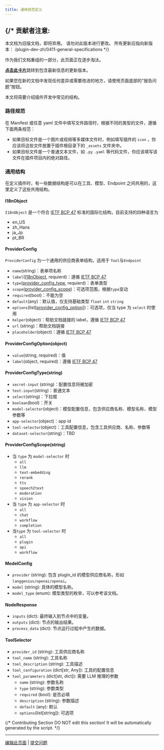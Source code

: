 ```yaml
---
title: 通用规范定义
---
```




{/* 
  贡献者注意:
  ----------------
  本文档为旧版文档，即将弃用。
  请勿对此版本进行更改。
  所有更新应指向新版本：
  /plugin-dev-zh/0411-general-specifications
*/}

<Card title="本文档即将弃用" icon="circle-exclamation" href="/plugin-dev-zh/0411-general-specifications">
  <p>作为我们文档重组的一部分，此页面正在逐步淘汰。</p>
  
  <p><u><b>点击此卡片</b></u>跳转到包含最新信息的更新版本。</p>
  
  <p>如果您在新的文档中发现任何差异或需要改进的地方，请使用页面底部的“报告问题”按钮。</p>
</Card>

本文将简要介绍插件开发中常见的结构。

### 路径规范

在 Manifest 或任意 yaml 文件中填写文件路径时，根据不同的类型的文件，遵循下面两条规范：

* 如果目标文件是一个图片或视频等多媒体文件时，例如填写插件的 `icon` ，你应该将这些文件放置于插件根目录下的 `_assets` 文件夹中。
* 如果目标文件是一个普通文本文件，如 `.py` `.yaml` 等代码文件，你应该填写该文件在插件项目内的绝对路径。

### 通用结构

在定义插件时，有一些数据结构是可以在工具、模型、Endpoint 之间共用的，这里定义了这些共用结构。

#### I18nObject

`I18nObject` 是一个符合 [IETF BCP 47](https://tools.ietf.org/html/bcp47) 标准的国际化结构，目前支持的四种语言为

* en\_US
* zh\_Hans
* ja\_Jp
* pt\_BR

#### ProviderConfig

`ProviderConfig` 为一个通用的供应商表单结构，适用于 `Tool`与`Endpoint`

* `name`(string)：表单项名称
* `label`([I18nObject](general-specifications#i18nobject), requierd)：遵循 [IETF BCP 47](https://tools.ietf.org/html/bcp47)
* `type`([provider\_config\_type](general-specifications#providerconfigtype-string), requierd)：表单类型
* `scope`([provider\_config\_scope](general-specifications#providerconfigscope-string))：可选项范围，根据`type`变动
* `required`(bool)：不能为空
* `default`(any)：默认值，仅支持基础类型 `float` `int` `string`
* `options`(list\[[provider\_config\_option](general-specifications#providerconfigoption-object)])：可选项，仅当 type 为 `select` 时使用
* `helper`(object)：帮助文档链接的 label，遵循 [IETF BCP 47](https://tools.ietf.org/html/bcp47)
* `url` (string)：帮助文档链接
* `placeholder`(object)：遵循 [IETF BCP 47](https://tools.ietf.org/html/bcp47)

#### ProviderConfigOption(object)

* `value`(string, required)：值
* `label`(object, required)：遵循 [IETF BCP 47](https://tools.ietf.org/html/bcp47)

#### ProviderConfigType(string)

* `secret-input` (string)：配置信息将被加密
* `text-input`(string)：普通文本
* `select`(string)：下拉框
* `boolean`(bool)：开关
* `model-selector`(object)：模型配置信息，包含供应商名称、模型名称、模型参数等
* `app-selector`(object)：app id
* `tool-selector`(object)：工具配置信息，包含工具供应商、名称、参数等
* `dataset-selector`(string)：TBD

#### ProviderConfigScope(string)

* 当 `type` 为 `model-selector` 时
  * `all`
  * `llm`
  * `text-embedding`
  * `rerank`
  * `tts`
  * `speech2text`
  * `moderation`
  * `vision`
* 当 `type` 为 `app-selector` 时
  * `all`
  * `chat`
  * `workflow`
  * `completion`
* 当`type` 为 `tool-selector` 时
  * `all`
  * `plugin`
  * `api`
  * `workflow`

#### ModelConfig

* `provider` (string): 包含 plugin\_id 的模型供应商名称，形如 `langgenius/openai/openai`。
* `model` (string): 具体的模型名称。
* `model_type` (enum): 模型类型的枚举，可以参考该文档。

#### NodeResponse

* `inputs` (dict): 最终输入到节点中的变量。
* `outputs` (dict): 节点的输出结果。
* `process_data` (dict): 节点运行过程中产生的数据。

#### ToolSelector

* `provider_id` (string): 工具供应商名称
* `tool_name` (string): 工具名称
* `tool_description` (string): 工具描述
* `tool_configuration` (dict\[str, Any]): 工具的配置信息
* `tool_parameters` (dict\[str, dict]): 需要 LLM 推理的参数
  * `name` (string): 参数名称
  * `type` (string): 参数类型
  * `required` (bool): 是否必填
  * `description` (string): 参数描述
  * `default` (any): 默认
  * `options`(list\[string]): 可选项

{/*
Contributing Section
DO NOT edit this section!
It will be automatically generated by the script.
*/}

---

[编辑此页面](https://github.com/langgenius/dify-docs/edit/main/zh-hans/plugins/schema-definition/general-specifications.mdx) | [提交问题](https://github.com/langgenius/dify-docs/issues/new?template=docs.yml)

